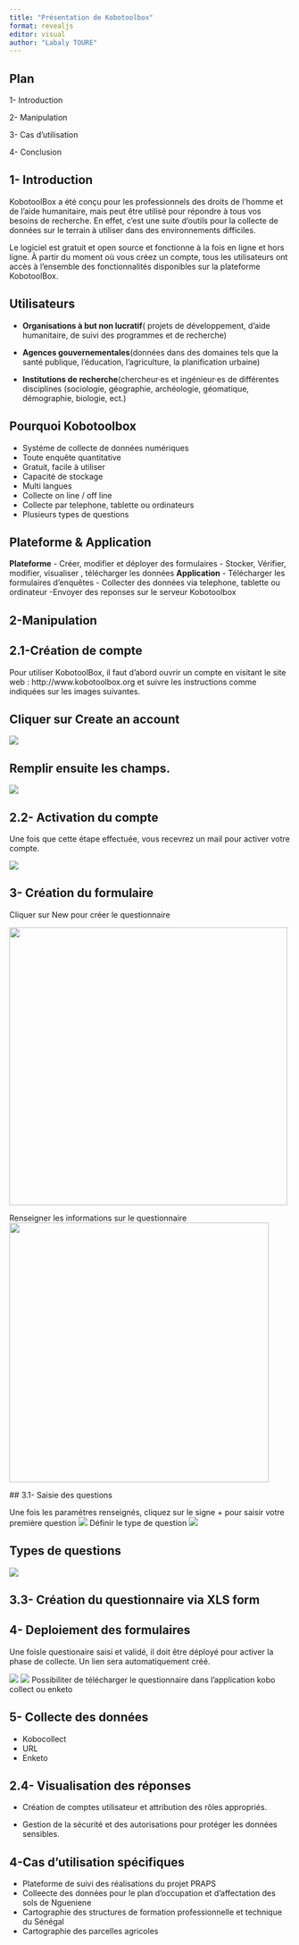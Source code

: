 ```yaml
---
title: "Présentation de Kobotoolbox"
format: revealjs
editor: visual
author: "Labaly TOURE"
---
```


## **Plan**

1- Introduction

2- Manipulation

3- Cas d'utilisation

4- Conclusion

## 1- Introduction

KobotoolBox a été conçu pour les professionnels des droits de l'homme et de l'aide humanitaire, mais peut être utilisé pour répondre à tous vos besoins de recherche. En effet, c'est une suite d'outils pour la collecte de données sur le terrain à utiliser dans des environnements difficiles.

Le logiciel est gratuit et open source et fonctionne à la fois en ligne et hors ligne. À partir du moment où vous créez un compte, tous les utilisateurs ont accès à l'ensemble des fonctionnalités disponibles sur la plateforme KobotoolBox.

## Utilisateurs

-   **Organisations à but non lucratif**( projets de développement, d'aide humanitaire, de suivi des programmes et de recherche)

-   **Agences gouvernementales**(données dans des domaines tels que la santé publique, l'éducation, l'agriculture, la planification urbaine)

-   **Institutions de recherche**(chercheur·es et ingénieur·es de différentes disciplines (sociologie, géographie, archéologie, géomatique, démographie, biologie, ect.)

## Pourquoi Kobotoolbox

-   Systéme de collecte de données numériques
-   Toute enquête quantitative
-   Gratuit, facile à utiliser
-   Capacité de stockage
-   Multi langues
-   Collecte on line / off line
-   Collecte par telephone, tablette ou ordinateurs
-   Plusieurs types de questions

## Plateforme & Application

**Plateforme** - Créer, modifier et déployer des formulaires - Stocker, Vérifier, modifier, visualiser , télécharger les données **Application** - Télécharger les formulaires d'enquêtes - Collecter des données via telephone, tablette ou ordinateur -Envoyer des reponses sur le serveur Kobotoolbox

## 2-Manipulation

## 2.1-Création de compte

Pour utiliser KobotoolBox, il faut d'abord ouvrir un compte en visitant le site web : http://www.kobotoolbox.org et suivre les instructions comme indiquées sur les images suivantes.

## Cliquer sur **Create an account**

![](images/create.jpg)

## Remplir ensuite les champs.

![](images/champs.jpg)

## 2.2- Activation du compte

Une fois que cette étape effectuée, vous recevrez un mail pour activer votre compte.

![](images/activate.jpg)


## 3- Création du formulaire

Cliquer sur New pour créer le questionnaire

![](images/2a.jpg){width="498"}

Renseigner les informations sur le questionnaire ![](images/3a.jpg){width="465"}

 ## 3.1- Saisie des questions
 
Une fois les paramétres renseignés, cliquez sur le signe + pour saisir votre première question ![](images/5a.jpg) Définir le type de question ![](images/7a.jpg)

## Types de questions 
![](images/questions.jpg)

## 3.3- Création du questionnaire via XLS form

## 4- Deploiement des formulaires

Une foisle questionaire saisi et validé, il doit être déployé pour activer la phase de collecte. Un lien sera automatiquement créé.

![](images/deploy.jpg)
![](images/link.jpg)
Possibiliter de télécharger le questionnaire  dans l'application kobo collect ou enketo

## 5- Collecte des données
- Kobocollect
- URL 
- Enketo

## 2.4- Visualisation des réponses

-   Création de comptes utilisateur et attribution des rôles appropriés.

-   Gestion de la sécurité et des autorisations pour protéger les données sensibles.

## 4-Cas d'utilisation spécifiques

- Plateforme de suivi des réalisations du projet PRAPS 
- Colleecte des données pour le plan d'occupation et d'affectation des sols de Ngueniene
- Cartographie des structures de formation professionnelle et technique du Sénégal
- Cartographie des parcelles agricoles

